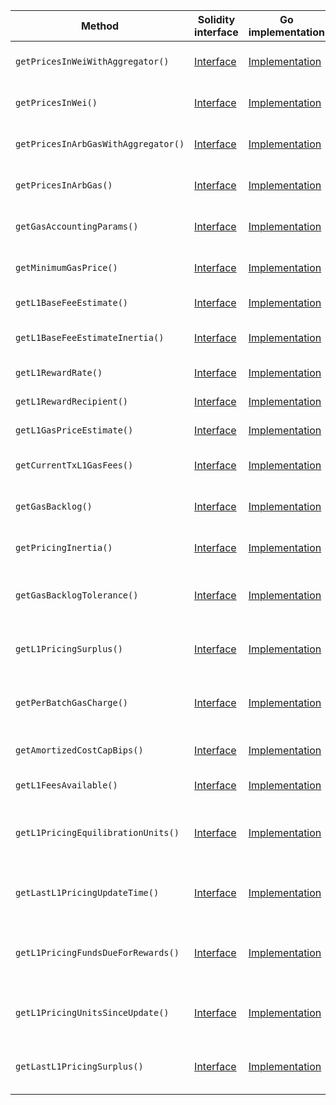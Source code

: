 <table>
  <thead>
    <tr>
      <th>Method</th>
      <th>Solidity interface</th>
      <th>Go implementation</th>
      <th>Description</th>
    </tr>
  </thead>
  <tbody>
    <tr>
      <td>
        <code>getPricesInWeiWithAggregator()</code>
      </td>
      <td>
        <a href="https://github.com/OffchainLabs/nitro-precompile-interfaces/blob/fe4121240ca1ee2cbf07d67d0e6c38015d94e704/ArbGasInfo.sol#L22" target="_blank">
          Interface
        </a>
      </td>
      <td>
        <a href="https://github.com/OffchainLabs/nitro/blob/v3.6.8/precompiles/ArbGasInfo.go#L27" target="_blank">
          Implementation
        </a>
      </td>
      <td>GetPricesInWeiWithAggregator gets prices in wei when using the provided aggregator</td>
    </tr>
    <tr>
      <td>
        <code>getPricesInWei()</code>
      </td>
      <td>
        <a href="https://github.com/OffchainLabs/nitro-precompile-interfaces/blob/fe4121240ca1ee2cbf07d67d0e6c38015d94e704/ArbGasInfo.sol#L36" target="_blank">
          Interface
        </a>
      </td>
      <td>
        <a href="https://github.com/OffchainLabs/nitro/blob/v3.6.8/precompiles/ArbGasInfo.go#L102" target="_blank">
          Implementation
        </a>
      </td>
      <td>GetPricesInWei gets prices in wei when using the caller's preferred aggregator</td>
    </tr>
    <tr>
      <td>
        <code>getPricesInArbGasWithAggregator()</code>
      </td>
      <td>
        <a href="https://github.com/OffchainLabs/nitro-precompile-interfaces/blob/fe4121240ca1ee2cbf07d67d0e6c38015d94e704/ArbGasInfo.sol#L43" target="_blank">
          Interface
        </a>
      </td>
      <td>
        <a href="https://github.com/OffchainLabs/nitro/blob/v3.6.8/precompiles/ArbGasInfo.go#L107" target="_blank">
          Implementation
        </a>
      </td>
      <td>GetPricesInArbGasWithAggregator gets prices in ArbGas when using the provided aggregator</td>
    </tr>
    <tr>
      <td>
        <code>getPricesInArbGas()</code>
      </td>
      <td>
        <a href="https://github.com/OffchainLabs/nitro-precompile-interfaces/blob/fe4121240ca1ee2cbf07d67d0e6c38015d94e704/ArbGasInfo.sol#L49" target="_blank">
          Interface
        </a>
      </td>
      <td>
        <a href="https://github.com/OffchainLabs/nitro/blob/v3.6.8/precompiles/ArbGasInfo.go#L159" target="_blank">
          Implementation
        </a>
      </td>
      <td>GetPricesInArbGas gets prices in ArbGas when using the caller's preferred aggregator</td>
    </tr>
    <tr>
      <td>
        <code>getGasAccountingParams()</code>
      </td>
      <td>
        <a href="https://github.com/OffchainLabs/nitro-precompile-interfaces/blob/fe4121240ca1ee2cbf07d67d0e6c38015d94e704/ArbGasInfo.sol#L53" target="_blank">
          Interface
        </a>
      </td>
      <td>
        <a href="https://github.com/OffchainLabs/nitro/blob/v3.6.8/precompiles/ArbGasInfo.go#L164" target="_blank">
          Implementation
        </a>
      </td>
      <td>GetGasAccountingParams gets the rollup's speed limit, pool size, and tx gas limit</td>
    </tr>
    <tr>
      <td>
        <code>getMinimumGasPrice()</code>
      </td>
      <td>
        <a href="https://github.com/OffchainLabs/nitro-precompile-interfaces/blob/fe4121240ca1ee2cbf07d67d0e6c38015d94e704/ArbGasInfo.sol#L56" target="_blank">
          Interface
        </a>
      </td>
      <td>
        <a href="https://github.com/OffchainLabs/nitro/blob/v3.6.8/precompiles/ArbGasInfo.go#L172" target="_blank">
          Implementation
        </a>
      </td>
      <td>GetMinimumGasPrice gets the minimum gas price needed for a transaction to succeed</td>
    </tr>
    <tr>
      <td>
        <code>getL1BaseFeeEstimate()</code>
      </td>
      <td>
        <a href="https://github.com/OffchainLabs/nitro-precompile-interfaces/blob/fe4121240ca1ee2cbf07d67d0e6c38015d94e704/ArbGasInfo.sol#L59" target="_blank">
          Interface
        </a>
      </td>
      <td>
        <a href="https://github.com/OffchainLabs/nitro/blob/v3.6.8/precompiles/ArbGasInfo.go#L177" target="_blank">
          Implementation
        </a>
      </td>
      <td>GetL1BaseFeeEstimate gets the current estimate of the L1 basefee</td>
    </tr>
    <tr>
      <td>
        <code>getL1BaseFeeEstimateInertia()</code>
      </td>
      <td>
        <a href="https://github.com/OffchainLabs/nitro-precompile-interfaces/blob/fe4121240ca1ee2cbf07d67d0e6c38015d94e704/ArbGasInfo.sol#L62" target="_blank">
          Interface
        </a>
      </td>
      <td>
        <a href="https://github.com/OffchainLabs/nitro/blob/v3.6.8/precompiles/ArbGasInfo.go#L182" target="_blank">
          Implementation
        </a>
      </td>
      <td>GetL1BaseFeeEstimateInertia gets how slowly ArbOS updates its estimate of the L1 basefee</td>
    </tr>
    <tr>
      <td>
        <code>getL1RewardRate()</code>
      </td>
      <td>
        <a href="https://github.com/OffchainLabs/nitro-precompile-interfaces/blob/fe4121240ca1ee2cbf07d67d0e6c38015d94e704/ArbGasInfo.sol#L66" target="_blank">
          Interface
        </a>
      </td>
      <td>
        <a href="https://github.com/OffchainLabs/nitro/blob/v3.6.8/precompiles/ArbGasInfo.go#L187" target="_blank">
          Implementation
        </a>
      </td>
      <td>GetL1RewardRate gets the L1 pricer reward rate</td>
    </tr>
    <tr>
      <td>
        <code>getL1RewardRecipient()</code>
      </td>
      <td>
        <a href="https://github.com/OffchainLabs/nitro-precompile-interfaces/blob/fe4121240ca1ee2cbf07d67d0e6c38015d94e704/ArbGasInfo.sol#L70" target="_blank">
          Interface
        </a>
      </td>
      <td>
        <a href="https://github.com/OffchainLabs/nitro/blob/v3.6.8/precompiles/ArbGasInfo.go#L192" target="_blank">
          Implementation
        </a>
      </td>
      <td>GetL1RewardRecipient gets the L1 pricer reward recipient</td>
    </tr>
    <tr>
      <td>
        <code>getL1GasPriceEstimate()</code>
      </td>
      <td>
        <a href="https://github.com/OffchainLabs/nitro-precompile-interfaces/blob/fe4121240ca1ee2cbf07d67d0e6c38015d94e704/ArbGasInfo.sol#L73" target="_blank">
          Interface
        </a>
      </td>
      <td>
        <a href="https://github.com/OffchainLabs/nitro/blob/v3.6.8/precompiles/ArbGasInfo.go#L197" target="_blank">
          Implementation
        </a>
      </td>
      <td>GetL1GasPriceEstimate gets the current estimate of the L1 basefee</td>
    </tr>
    <tr>
      <td>
        <code>getCurrentTxL1GasFees()</code>
      </td>
      <td>
        <a href="https://github.com/OffchainLabs/nitro-precompile-interfaces/blob/fe4121240ca1ee2cbf07d67d0e6c38015d94e704/ArbGasInfo.sol#L76" target="_blank">
          Interface
        </a>
      </td>
      <td>
        <a href="https://github.com/OffchainLabs/nitro/blob/v3.6.8/precompiles/ArbGasInfo.go#L202" target="_blank">
          Implementation
        </a>
      </td>
      <td>GetCurrentTxL1GasFees gets the fee in wei paid to the batch poster for posting this tx</td>
    </tr>
    <tr>
      <td>
        <code>getGasBacklog()</code>
      </td>
      <td>
        <a href="https://github.com/OffchainLabs/nitro-precompile-interfaces/blob/fe4121240ca1ee2cbf07d67d0e6c38015d94e704/ArbGasInfo.sol#L79" target="_blank">
          Interface
        </a>
      </td>
      <td>
        <a href="https://github.com/OffchainLabs/nitro/blob/v3.6.8/precompiles/ArbGasInfo.go#L207" target="_blank">
          Implementation
        </a>
      </td>
      <td>GetGasBacklog gets the backlogged amount of gas burnt in excess of the speed limit</td>
    </tr>
    <tr>
      <td>
        <code>getPricingInertia()</code>
      </td>
      <td>
        <a href="https://github.com/OffchainLabs/nitro-precompile-interfaces/blob/fe4121240ca1ee2cbf07d67d0e6c38015d94e704/ArbGasInfo.sol#L82" target="_blank">
          Interface
        </a>
      </td>
      <td>
        <a href="https://github.com/OffchainLabs/nitro/blob/v3.6.8/precompiles/ArbGasInfo.go#L212" target="_blank">
          Implementation
        </a>
      </td>
      <td>GetPricingInertia gets how slowly ArbOS updates the L2 basefee in response to backlogged gas</td>
    </tr>
    <tr>
      <td>
        <code>getGasBacklogTolerance()</code>
      </td>
      <td>
        <a href="https://github.com/OffchainLabs/nitro-precompile-interfaces/blob/fe4121240ca1ee2cbf07d67d0e6c38015d94e704/ArbGasInfo.sol#L85" target="_blank">
          Interface
        </a>
      </td>
      <td>
        <a href="https://github.com/OffchainLabs/nitro/blob/v3.6.8/precompiles/ArbGasInfo.go#L217" target="_blank">
          Implementation
        </a>
      </td>
      <td>GetGasBacklogTolerance gets the forgivable amount of backlogged gas ArbOS will ignore when raising the basefee</td>
    </tr>
    <tr>
      <td>
        <code>getL1PricingSurplus()</code>
      </td>
      <td>
        <a href="https://github.com/OffchainLabs/nitro-precompile-interfaces/blob/fe4121240ca1ee2cbf07d67d0e6c38015d94e704/ArbGasInfo.sol#L88" target="_blank">
          Interface
        </a>
      </td>
      <td>
        <a href="https://github.com/OffchainLabs/nitro/blob/v3.6.8/precompiles/ArbGasInfo.go#L222" target="_blank">
          Implementation
        </a>
      </td>
      <td>GetL1PricingSurplus gets the surplus of funds for L1 batch posting payments (may be negative)</td>
    </tr>
    <tr>
      <td>
        <code>getPerBatchGasCharge()</code>
      </td>
      <td>
        <a href="https://github.com/OffchainLabs/nitro-precompile-interfaces/blob/fe4121240ca1ee2cbf07d67d0e6c38015d94e704/ArbGasInfo.sol#L91" target="_blank">
          Interface
        </a>
      </td>
      <td>
        <a href="https://github.com/OffchainLabs/nitro/blob/v3.6.8/precompiles/ArbGasInfo.go#L246" target="_blank">
          Implementation
        </a>
      </td>
      <td>GetPerBatchGasCharge gets the base charge (in L1 gas) attributed to each data batch in the calldata pricer</td>
    </tr>
    <tr>
      <td>
        <code>getAmortizedCostCapBips()</code>
      </td>
      <td>
        <a href="https://github.com/OffchainLabs/nitro-precompile-interfaces/blob/fe4121240ca1ee2cbf07d67d0e6c38015d94e704/ArbGasInfo.sol#L94" target="_blank">
          Interface
        </a>
      </td>
      <td>
        <a href="https://github.com/OffchainLabs/nitro/blob/v3.6.8/precompiles/ArbGasInfo.go#L251" target="_blank">
          Implementation
        </a>
      </td>
      <td>GetAmortizedCostCapBips gets the cost amortization cap in basis points</td>
    </tr>
    <tr>
      <td>
        <code>getL1FeesAvailable()</code>
      </td>
      <td>
        <a href="https://github.com/OffchainLabs/nitro-precompile-interfaces/blob/fe4121240ca1ee2cbf07d67d0e6c38015d94e704/ArbGasInfo.sol#L97" target="_blank">
          Interface
        </a>
      </td>
      <td>
        <a href="https://github.com/OffchainLabs/nitro/blob/v3.6.8/precompiles/ArbGasInfo.go#L256" target="_blank">
          Implementation
        </a>
      </td>
      <td>GetL1FeesAvailable gets the available funds from L1 fees</td>
    </tr>
    <tr>
      <td>
        <code>getL1PricingEquilibrationUnits()</code>
      </td>
      <td>
        <a href="https://github.com/OffchainLabs/nitro-precompile-interfaces/blob/fe4121240ca1ee2cbf07d67d0e6c38015d94e704/ArbGasInfo.sol#L101" target="_blank">
          Interface
        </a>
      </td>
      <td>
        <a href="https://github.com/OffchainLabs/nitro/blob/v3.6.8/precompiles/ArbGasInfo.go#L261" target="_blank">
          Implementation
        </a>
      </td>
      <td>GetL1PricingEquilibrationUnits gets the equilibration units parameter for L1 price adjustment algorithm (Available since ArbOS 20)</td>
    </tr>
    <tr>
      <td>
        <code>getLastL1PricingUpdateTime()</code>
      </td>
      <td>
        <a href="https://github.com/OffchainLabs/nitro-precompile-interfaces/blob/fe4121240ca1ee2cbf07d67d0e6c38015d94e704/ArbGasInfo.sol#L105" target="_blank">
          Interface
        </a>
      </td>
      <td>
        <a href="https://github.com/OffchainLabs/nitro/blob/v3.6.8/precompiles/ArbGasInfo.go#L266" target="_blank">
          Implementation
        </a>
      </td>
      <td>GetLastL1PricingUpdateTime gets the last time the L1 calldata pricer was updated (Available since ArbOS 20)</td>
    </tr>
    <tr>
      <td>
        <code>getL1PricingFundsDueForRewards()</code>
      </td>
      <td>
        <a href="https://github.com/OffchainLabs/nitro-precompile-interfaces/blob/fe4121240ca1ee2cbf07d67d0e6c38015d94e704/ArbGasInfo.sol#L109" target="_blank">
          Interface
        </a>
      </td>
      <td>
        <a href="https://github.com/OffchainLabs/nitro/blob/v3.6.8/precompiles/ArbGasInfo.go#L271" target="_blank">
          Implementation
        </a>
      </td>
      <td>GetL1PricingFundsDueForRewards gets the amount of L1 calldata payments due for rewards (per the L1 reward rate) (Available since ArbOS 20)</td>
    </tr>
    <tr>
      <td>
        <code>getL1PricingUnitsSinceUpdate()</code>
      </td>
      <td>
        <a href="https://github.com/OffchainLabs/nitro-precompile-interfaces/blob/fe4121240ca1ee2cbf07d67d0e6c38015d94e704/ArbGasInfo.sol#L113" target="_blank">
          Interface
        </a>
      </td>
      <td>
        <a href="https://github.com/OffchainLabs/nitro/blob/v3.6.8/precompiles/ArbGasInfo.go#L276" target="_blank">
          Implementation
        </a>
      </td>
      <td>GetL1PricingUnitsSinceUpdate gets the amount of L1 calldata posted since the last update (Available since ArbOS 20)</td>
    </tr>
    <tr>
      <td>
        <code>getLastL1PricingSurplus()</code>
      </td>
      <td>
        <a href="https://github.com/OffchainLabs/nitro-precompile-interfaces/blob/fe4121240ca1ee2cbf07d67d0e6c38015d94e704/ArbGasInfo.sol#L117" target="_blank">
          Interface
        </a>
      </td>
      <td>
        <a href="https://github.com/OffchainLabs/nitro/blob/v3.6.8/precompiles/ArbGasInfo.go#L281" target="_blank">
          Implementation
        </a>
      </td>
      <td>GetLastL1PricingSurplus gets the L1 pricing surplus as of the last update (may be negative) (Available since ArbOS 20)</td>
    </tr>
  </tbody>
</table>
